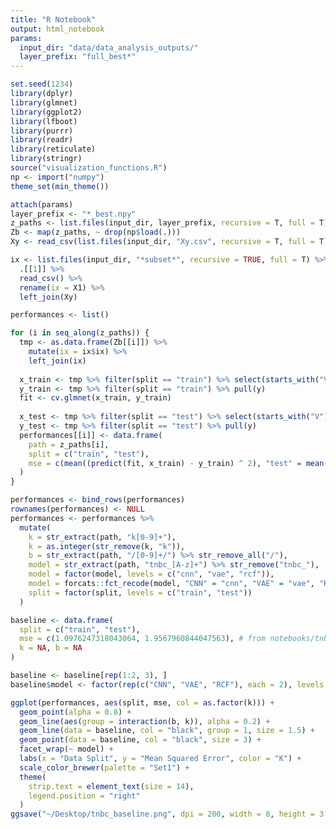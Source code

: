 ```yaml
---
title: "R Notebook"
output: html_notebook
params:
  input_dir: "data/data_analysis_outputs/"
  layer_prefix: "full_best*"
---
```


```r
set.seed(1234)
library(dplyr)
library(glmnet)
library(ggplot2)
library(lfboot)
library(purrr)
library(readr)
library(reticulate)
library(stringr)
source("visualization_functions.R")
np <- import("numpy")
theme_set(min_theme())
```


```r
attach(params)
layer_prefix <- "*_best.npy"
z_paths <- list.files(input_dir, layer_prefix, recursive = T, full = T)
Zb <- map(z_paths, ~ drop(np$load(.)))
Xy <- read_csv(list.files(input_dir, "Xy.csv", recursive = T, full = T)[1])
```

```r
ix <- list.files(input_dir, "*subset*", recursive = TRUE, full = T) %>%
  .[[1]] %>%
  read_csv() %>%
  rename(ix = X1) %>%
  left_join(Xy)
```
```r
performances <- list()

for (i in seq_along(z_paths)) {
  tmp <- as.data.frame(Zb[[i]]) %>%
    mutate(ix = ix$ix) %>%
    left_join(ix)
  
  x_train <- tmp %>% filter(split == "train") %>% select(starts_with("V")) %>% as.matrix()
  y_train <- tmp %>% filter(split == "train") %>% pull(y)
  fit <- cv.glmnet(x_train, y_train)
  
  x_test <- tmp %>% filter(split == "test") %>% select(starts_with("V")) %>% as.matrix()
  y_test <- tmp %>% filter(split == "test") %>% pull(y)
  performances[[i]] <- data.frame(
    path = z_paths[i],
    split = c("train", "test"),
    mse = c(mean((predict(fit, x_train) - y_train) ^ 2), "test" = mean((predict(fit, x_test) - y_test) ^ 2))
  )
}

```

```r
performances <- bind_rows(performances)
rownames(performances) <- NULL
performances <- performances %>%
  mutate(
    k = str_extract(path, "k[0-9]+"),
    k = as.integer(str_remove(k, "k")),
    b = str_extract(path, "/[0-9]+/") %>% str_remove_all("/"),
    model = str_extract(path, "tnbc_[A-z]+") %>% str_remove("tnbc_"),
    model = factor(model, levels = c("cnn", "vae", "rcf")),
    model = forcats::fct_recode(model, "CNN" = "cnn", "VAE" = "vae", "RCF" = "rcf"),
    split = factor(split, levels = c("train", "test"))
  )

baseline <- data.frame(
  split = c("train", "test"),
  mse = c(1.0976247318043064, 1.9567960844047563), # from notebooks/tnbc_baseline.ipynb
  k = NA, b = NA
)

baseline <- baseline[rep(1:2, 3), ]
baseline$model <- factor(rep(c("CNN", "VAE", "RCF"), each = 2), levels = c("CNN", "VAE", "RCF"))
```

```r
ggplot(performances, aes(split, mse, col = as.factor(k))) +
  geom_point(alpha = 0.8) +
  geom_line(aes(group = interaction(b, k)), alpha = 0.2) +
  geom_line(data = baseline, col = "black", group = 1, size = 1.5) +
  geom_point(data = baseline, col = "black", size = 3) +
  facet_wrap(~ model) +
  labs(x = "Data Split", y = "Mean Squared Error", color = "K") +
  scale_color_brewer(palette = "Set1") +
  theme(
    strip.text = element_text(size = 14),
    legend.position = "right"
  )
ggsave("~/Desktop/tnbc_baseline.png", dpi = 200, width = 8, height = 3.7)
```
